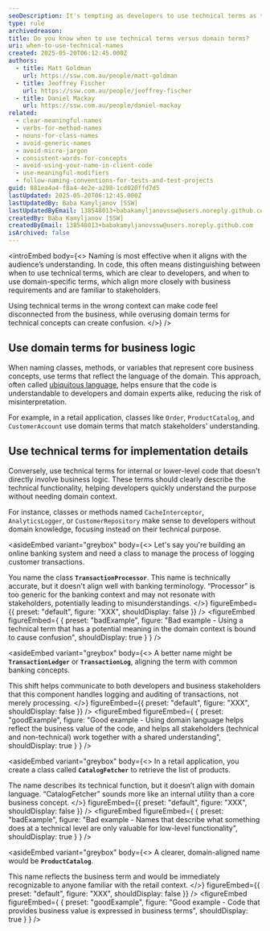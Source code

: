 ```yaml
---
seoDescription: It's tempting as developers to use technical terms as they accurately represent a complex concept. We're often told to avoid this and use domain-specific terms instead, but know when to use each is just as important.
type: rule
archivedreason:
title: Do you know when to use technical terms versus domain terms?
uri: when-to-use-technical-names
created: 2025-05-20T06:12:45.000Z
authors:
  - title: Matt Goldman
    url: https://ssw.com.au/people/matt-goldman
  - title: Jeoffrey Fischer
    url: https://ssw.com.au/people/jeoffrey-fischer
  - title: Daniel Mackay
    url: https://ssw.com.au/people/daniel-mackay
related:
  - clear-meaningful-names
  - verbs-for-method-names
  - nouns-for-class-names
  - avoid-generic-names
  - avoid-micro-jargon
  - consistent-words-for-concepts
  - avoid-using-your-name-in-client-code
  - use-meaningful-modifiers
  - follow-naming-conventions-for-tests-and-test-projects
guid: 881ea4a4-f8a4-4e2e-a298-1cd020ffd7d5
lastUpdated: 2025-05-20T06:12:45.000Z
lastUpdatedBy: Baba Kamyljanov [SSW]
lastUpdatedByEmail: 138548013+babakamyljanovssw@users.noreply.github.com
createdBy: Baba Kamyljanov [SSW]
createdByEmail: 138548013+babakamyljanovssw@users.noreply.github.com
isArchived: false
---
```


<introEmbed
  body={<>
Naming is most effective when it aligns with the audience’s understanding. In code, this often means distinguishing between when to use technical terms, which are clear to developers, and when to use domain-specific terms, which align more closely with business requirements and are familiar to stakeholders.

Using technical terms in the wrong context can make code feel disconnected from the business, while overusing domain terms for technical concepts can create confusion.
  </>}
/>
## Use domain terms for business logic

When naming classes, methods, or variables that represent core business concepts, use terms that reflect the language of the domain. This approach, often called [ubiquitous language](/ubiquitous-language), helps ensure that the code is understandable to developers and domain experts alike, reducing the risk of misinterpretation.

For example, in a retail application, classes like `Order`, `ProductCatalog`, and `CustomerAccount` use domain terms that match stakeholders' understanding.

## Use technical terms for implementation details

Conversely, use technical terms for internal or lower-level code that doesn't directly involve business logic. These terms should clearly describe the technical functionality, helping developers quickly understand the purpose without needing domain context.

For instance, classes or methods named `CacheInterceptor`, `AnalyticsLogger`, or `CustomerRepository` make sense to developers without domain knowledge, focusing instead on their technical purpose.


<asideEmbed
  variant="greybox"
  body={<>
    Let's say you're building an online banking system and need a class to manage the process of logging customer transactions.

You name the class **`TransactionProcessor`**. This name is technically accurate, but it doesn't align well with banking terminology. “Processor” is too generic for the banking context and may not resonate with stakeholders, potentially leading to misunderstandings.
  </>}
  figureEmbed={{
    preset: "default",
    figure: "XXX",
    shouldDisplay: false
  }}
/>
<figureEmbed figureEmbed={ {
  preset: "badExample",
  figure: "Bad example - Using a technical term that has a potential meaning in the domain context is bound to cause confusion",
  shouldDisplay: true
} } />



<asideEmbed
  variant="greybox"
  body={<>
    A better name might be **`TransactionLedger`** or **`TransactionLog`**, aligning the term with common banking concepts.

This shift helps communicate to both developers and business stakeholders that this component handles logging and auditing of transactions, not merely processing.
  </>}
  figureEmbed={{
    preset: "default",
    figure: "XXX",
    shouldDisplay: false
  }}
/>
<figureEmbed figureEmbed={ {
  preset: "goodExample",
  figure: "Good example - Using domain language helps reflect the business value of the code, and helps all stakeholders (technical and non-technical) work together with a shared understanding",
  shouldDisplay: true
} } />



<asideEmbed
  variant="greybox"
  body={<>
    In a retail application, you create a class called **`CatalogFetcher`** to retrieve the list of products.

The name describes its technical function, but it doesn’t align with domain language. “CatalogFetcher” sounds more like an internal utility than a core business concept.
  </>}
  figureEmbed={{
    preset: "default",
    figure: "XXX",
    shouldDisplay: false
  }}
/>
<figureEmbed figureEmbed={ {
  preset: "badExample",
  figure: "Bad example - Names that describe what something does at a technical level are only valuable for low-level functionality",
  shouldDisplay: true
} } />



<asideEmbed
  variant="greybox"
  body={<>
    A clearer, domain-aligned name would be **`ProductCatalog`**.

This name reflects the business term and would be immediately recognizable to anyone familiar with the retail context.
  </>}
  figureEmbed={{
    preset: "default",
    figure: "XXX",
    shouldDisplay: false
  }}
/>
<figureEmbed figureEmbed={ {
  preset: "goodExample",
  figure: "Good example - Code that provides business value is expressed in business terms",
  shouldDisplay: true
} } />
